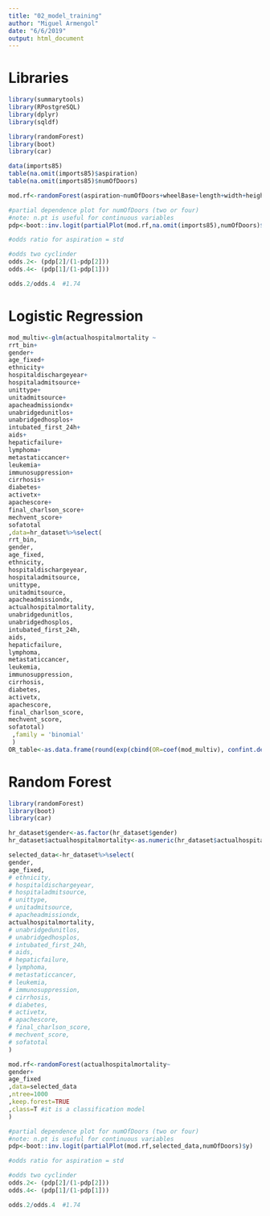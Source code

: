 ```yaml
---
title: "02_model_training"
author: "Miguel Armengol"
date: "6/6/2019"
output: html_document
---
```

# Libraries

```r
library(summarytools)
library(RPostgreSQL)
library(dplyr)
library(sqldf)
```

```r
library(randomForest)
library(boot)
library(car)

data(imports85)
table(na.omit(imports85)$aspiration)
table(na.omit(imports85)$numOfDoors)

mod.rf<-randomForest(aspiration~numOfDoors+wheelBase+length+width+height, data=na.omit(imports85),ntree=1000,keep.forest=TRUE)

#partial dependence plot for numOfDoors (two or four)
#note: n.pt is useful for continuous variables
pdp<-boot::inv.logit(partialPlot(mod.rf,na.omit(imports85),numOfDoors)$y)

#odds ratio for aspiration = std

#odds two cyclinder
odds.2<- (pdp[2]/(1-pdp[2]))
odds.4<- (pdp[1]/(1-pdp[1]))

odds.2/odds.4  #1.74
```

# Logistic Regression

```r
mod_multiv<-glm(actualhospitalmortality ~ 
rrt_bin+
gender+
age_fixed+
ethnicity+
hospitaldischargeyear+
hospitaladmitsource+
unittype+
unitadmitsource+
apacheadmissiondx+
unabridgedunitlos+
unabridgedhosplos+
intubated_first_24h+
aids+
hepaticfailure+
lymphoma+
metastaticcancer+
leukemia+
immunosuppression+
cirrhosis+
diabetes+
activetx+
apachescore+
final_charlson_score+
mechvent_score+
sofatotal
,data=hr_dataset%>%select(
rrt_bin,
gender,
age_fixed,
ethnicity,
hospitaldischargeyear,
hospitaladmitsource,
unittype,
unitadmitsource,
apacheadmissiondx,
actualhospitalmortality,
unabridgedunitlos,
unabridgedhosplos,
intubated_first_24h,
aids,
hepaticfailure,
lymphoma,
metastaticcancer,
leukemia,
immunosuppression,
cirrhosis,
diabetes,
activetx,
apachescore,
final_charlson_score,
mechvent_score,
sofatotal)
 ,family = 'binomial'
 )
OR_table<-as.data.frame(round(exp(cbind(OR=coef(mod_multiv), confint.default(mod_multiv))),2))
```


# Random Forest

```r
library(randomForest)
library(boot)
library(car)

hr_dataset$gender<-as.factor(hr_dataset$gender)
hr_dataset$actualhospitalmortality<-as.numeric(hr_dataset$actualhospitalmortality)

selected_data<-hr_dataset%>%select(
gender,
age_fixed,
# ethnicity,
# hospitaldischargeyear,
# hospitaladmitsource,
# unittype,
# unitadmitsource,
# apacheadmissiondx,
actualhospitalmortality,
# unabridgedunitlos,
# unabridgedhosplos,
# intubated_first_24h,
# aids,
# hepaticfailure,
# lymphoma,
# metastaticcancer,
# leukemia,
# immunosuppression,
# cirrhosis,
# diabetes,
# activetx,
# apachescore,
# final_charlson_score,
# mechvent_score,
# sofatotal 
)

mod.rf<-randomForest(actualhospitalmortality~
gender+
age_fixed
,data=selected_data
,ntree=1000
,keep.forest=TRUE
,class=T #it is a classification model
)

#partial dependence plot for numOfDoors (two or four)
#note: n.pt is useful for continuous variables
pdp<-boot::inv.logit(partialPlot(mod.rf,selected_data,numOfDoors)$y)

#odds ratio for aspiration = std

#odds two cyclinder
odds.2<- (pdp[2]/(1-pdp[2]))
odds.4<- (pdp[1]/(1-pdp[1]))

odds.2/odds.4  #1.74
```



